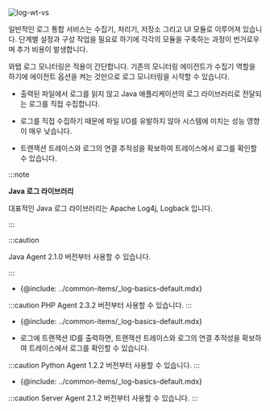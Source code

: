 
![log-wt-vs](/img/log-wt-vs.svg)

<!-- 상단 비교화면 디자인팀 요청~구조도 검토 필요 -->
일반적인 로그 통합 서비스는 수집기, 처리기, 저장소 그리고 UI 모듈로 이루어져 있습니다. 단계별 설정과 구성 작업을 필요로 하기에 각각의 모듈을 구축하는 과정이 번거로우며 추가 비용이 발생합니다.

와탭 로그 모니터링은 적용이 간단합니다. 기존의 모니터링 에이전트가 수집기 역할을 하기에 에이전트 옵션을 켜는 것만으로 로그 모니터링을 시작할 수 있습니다.

<Tabs>
<TabItem value="java" label="Java" default>

* 출력된 파일에서 로그를 읽지 않고 Java 애플리케이션의 로그 라이브러리로 전달되는 로그를 직접 수집합니다.  

* 로그를 직접 수집하기 때문에 파일 I/O를 유발하지 않아 시스템에 미치는 성능 영향이 매우 낮습니다.

* 트랜잭션 트레이스와 로그의 연결 추적성을 확보하여 트레이스에서 로그를 확인할 수 있습니다.

:::note 

**Java 로그 라이브러리**

대표적인 Java 로그 라이브러리는 Apache Log4j, Logback 입니다.

:::

:::caution

Java Agent 2.1.0 버전부터 사용할 수 있습니다.

:::

</TabItem>
<TabItem value="php" label="PHP" default>

* {@include: ../common-items/_log-basics-default.mdx}  

:::caution
PHP Agent 2.3.2 버전부터 사용할 수 있습니다.
:::
</TabItem>
<TabItem value="python" label="Python" default>

* {@include: ../common-items/_log-basics-default.mdx}  

* 로그에 트랜잭션 ID를 출력하면, 트랜잭션 트레이스와 로그의 연결 추적성을 확보하여 트레이스에서 로그를 확인할 수 있습니다.  

:::caution
Python Agent 1.2.2 버전부터 사용할 수 있습니다.
:::
</TabItem>
<TabItem value="server" label="Server" default>

* {@include: ../common-items/_log-basics-default.mdx}   

:::caution
Server Agent 2.1.2 버전부터 사용할 수 있습니다.
:::
</TabItem>
</Tabs>